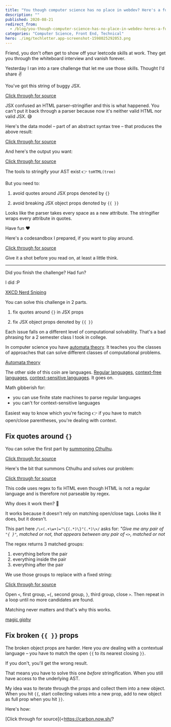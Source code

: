 ```yaml
---
title: "You though computer science has no place in webdev? Here's a fun coding challenge"
description: ""
published: 2020-08-21
redirect_from:
  - /blog/you-though-computer-science-has-no-place-in-webdev-heres-a-fun-coding-challenge/swizec/9484
categories: "Computer Science, Front End, Technical"
hero: ./img/techletter.app-screenshot-1598025292053.png
---
```


Friend, you don't often get to show off your leetcode skills at work. They get you through the whiteboard interview and vanish forever.

Yesterday I ran into a rare challenge that let me use those skills. Thought I'd share ✌️

You've got this string of buggy JSX.

[Click through for source](<https://carbon.now.sh/?bg=rgba(255,255,255,1)&t=seti&l=null&ds=true&wc=true&wa=true&pv=48px&ph=32px&ln=false&code=%20%20%20%20%20%20%3Cdiv%20data-prop%3D%22hello%22%20ref%3D%22%7Bthis.refCallback%7D%22%20id%3D%22an-id%22%20style%3D%22%7B%7B%22%20border%3A%3D%22%22%20%26%2334%3B1px%3D%22%22%20solid%3D%22%22%20red%26%2334%3B%3D%22%22%20%7D%7D%3D%22%22%20keepme%3D%22%7Blol%7D%22%20href%3D%22a%20link%22%20objprop%3D%22%7B%7Btest%3A%26%2339%3Bnospace%26%2339%3B%7D%7D%22%20objprop2%3D%22%7B%7B%22%20test%3A%3D%22%22%20%26%2339%3Bleftspace%26%2339%3B%7D%7D%3D%22%22%20notobj%3D%22%7B%7B%22%3E%0A%20%20%20%20%20%20%20%20%7Bfaker.lorem.paragraphs(Math.random()%20*%2010)%7D%0A%20%20%20%20%20%20%3C%2Fdiv%3E>)

JSX confused an HTML parser–stringifier and this is what happened. You can't put it back through a parser because now it's neither valid HTML nor valid JSX. 😅

Here's the data model – part of an abstract syntax tree – that produces the above result:

[Click through for source](<https://carbon.now.sh/?bg=rgba(255,255,255,1)&t=seti&l=javascript&ds=true&wc=true&wa=true&pv=48px&ph=32px&ln=false&code=%20%20%20%20%7B%0A%20%20%20%20%20%20type%3A%20'element'%2C%0A%20%20%20%20%20%20tagName%3A%20'div'%2C%0A%20%20%20%20%20%20properties%3A%20%7B%0A%20%20%20%20%20%20%20%20dataProp%3A%20'hello'%2C%0A%20%20%20%20%20%20%20%20ref%3A%20'%7Bthis.refCallback%7D'%2C%0A%20%20%20%20%20%20%20%20id%3A%20'an-id'%2C%0A%20%20%20%20%20%20%20%20style%3A%20'%7B%7B'%2C%0A%20%20%20%20%20%20%20%20'border%3A'%3A%20''%2C%0A%20%20%20%20%20%20%20%20'%221px'%3A%20''%2C%0A%20%20%20%20%20%20%20%20solid%3A%20''%2C%0A%20%20%20%20%20%20%20%20'red%22'%3A%20''%2C%0A%20%20%20%20%20%20%20%20'%7D%7D'%3A%20''%2C%0A%20%20%20%20%20%20%20%20keepme%3A%20'%7Blol%7D'%2C%0A%20%20%20%20%20%20%20%20href%3A%20'a%20link'%2C%0A%20%20%20%20%20%20%20%20objprop%3A%20%22%7B%7Btest%3A'nospace'%7D%7D%22%2C%0A%20%20%20%20%20%20%20%20objprop2%3A%20'%7B%7B'%2C%0A%20%20%20%20%20%20%20%20'test%3A'%3A%20''%2C%0A%20%20%20%20%20%20%20%20%22'leftspace'%7D%7D%22%3A%20''%2C%0A%20%20%20%20%20%20%20%20notobj%3A%20'%7B%7B'%0A%20%20%20%20%20%20%7D%2C%0A%20%20%20%20%20%20children%3A%20%5B%0A%20%20%20%20%20%20%20%20%7B%0A%20%20%20%20%20%20%20%20%20%20type%3A%20'text'%2C%0A%20%20%20%20%20%20%20%20%20%20value%3A%20'%5Cn%20%20%20%20%20%20%20%20%7Bfaker.lorem.paragraphs(Math.random()%20*%2010)%7D%5Cn%20%20%20%20%20%20'%2C%0A%20%20%20%20%20%20%20%20%7D%0A%20%20%20%20%20%20%5D%0A%20%20%20%20%7D>)

And here's the output you want:

[Click through for source](<https://carbon.now.sh/?bg=rgba(255,255,255,1)&t=seti&l=javascript&ds=true&wc=true&wa=true&pv=48px&ph=32px&ln=false&code=%20%20%3Cdiv%20data-prop%3D%22hello%22%20ref%3D%7Bthis.refCallback%7D%20id%3D%22an-id%22%20style%3D%7B%7B%20border%3A%20%221px%20solid%20red%22%20%7D%7D%20keepme%3D%7Blol%7D%20href%3D%22a%20link%22%20objprop%3D%7B%7Btest%3A'nospace'%7D%7D%20objprop2%3D%7B%7B%20test%3A%20'leftspace'%7D%7D%3E%0A%20%20%20%20%7Bfaker.lorem.paragraphs(Math.random()%20*%2010)%7D%0A%20%20%3C%2Fdiv%3E>)

The tools to stringify your AST exist 👉 `toHTML(tree)`

But you need to:

1.  avoid quotes around JSX props denoted by `{}`

2.  avoid breaking JSX object props denoted by `{{ }}`

Looks like the parser takes every space as a new attribute. The stringifier wraps every attribute in quotes.

Have fun ❤️

Here's a codesandbox I prepared, if you want to play around.

[Click through for source](https://codesandbox.io/s/agitated-drake-9kclq)

Give it a shot before you read on, at least a little think.

---

Did you finish the challenge? Had fun?

I did :P

[XKCD Nerd Sniping](https://xkcd.com/356/)

You can solve this challenge in 2 parts.

1.  fix quotes around `{}` in JSX props 

2.  fix JSX object props denoted by `{{ }}`

Each issue falls on a different level of computational solvability. That's a bad phrasing for a 2 semester class I took in college.

In computer science you have [automata theory](https://en.wikipedia.org/wiki/Finite-state_machine). It teaches you the classes of approaches that can solve different classes of computational problems.

[Automata theory](https://en.wikipedia.org/wiki/Automata_theory)

The other side of this coin are languages. [Regular languages](https://en.wikipedia.org/wiki/Regular_language), [context-free languages](https://en.wikipedia.org/wiki/Context-free_language), [context-sensitive languages](https://en.wikipedia.org/wiki/Context-sensitive_language). It goes on.

Math gibberish for:

- you can use finite state machines to parse regular languages
- you can't for context-sensitive languages

Easiest way to know which you're facing 👉 if you have to match open/close parentheses, you're dealing with context.

## Fix quotes around `{}`

You can solve the first part by [summoning Cthulhu](https://stackoverflow.com/questions/1732348/regex-match-open-tags-except-xhtml-self-contained-tags/1732454#1732454).

[Click through for source](https://twitter.com/Swizec/status/1296481223859146752)

Here's the bit that summons Cthulhu and solves our problem:

[Click through for source](<https://carbon.now.sh/?bg=rgba(255,255,255,1)&t=seti&l=javascript&ds=true&wc=true&wa=true&pv=48px&ph=32px&ln=false&code=while%20(html.match(%2F%5C%3C(.%2B%5Cw%2B)%3D%22%5C%7B(.*)%5C%7D%22(.*)%5C%3E%2F))%20%7B%0A%20%20%20%20html%20%3D%20html.replace(%2F%5C%3C(.%2B%5Cw%2B)%3D%22%5C%7B(.*)%5C%7D%22(.*)%5C%3E%2F%2C%20%22%3C%241%3D%7B%242%7D%243%3E%22)%3B%0A%7D>)

This code uses regex to fix HTML even though HTML is not a regular language and is therefore not parseable by regex.

Why does it work then? 🤨

It works because it doesn't rely on matching open/close tags. Looks like it does, but it doesn't.

This part here `/\<(.+\w+)="\{(.*)\}"(.*)\>/` asks for: _"Give me any pair of `"{ }"`, matched or not, that appears between any pair of `<>`, matched or not_

The regex returns 3 matched groups:

1.  everything before the pair
2.  everything inside the pair
3.  everything after the pair

We use those groups to replace with a fixed string:

[Click through for source](<https://carbon.now.sh/?bg=rgba(255,255,255,1)&t=seti&l=javascript&ds=true&wc=true&wa=true&pv=48px&ph=32px&ln=false&code=html%20%3D%20html.replace(...%2C%20%22%3C%241%3D%7B%242%7D%243%3E%22)%3B>)

Open `<`, first group, `={`, second group, `}`, third group, close `>`. Then repeat in a loop until no more candidates are found.

Matching never matters and that's why this works.

[magic giphy](./img/media-12NUbkX6p4xOO4-giphy.gif)

## Fix broken `{{ }}` props

The broken object props are harder. Here you _are_ dealing with a contextual language – you have to match the open `{{` to its nearest closing `}}`.

If you don't, you'll get the wrong result.

That means you have to solve this one _before_ stringification. When you still have access to the underlying AST.

My idea was to iterate through the props and collect them into a new object. When you hit `{{`, start collecting values into a new prop, add to new object as full prop when you hit `}}`.

Here's how:

[Click through for source](<https://carbon.now.sh/?